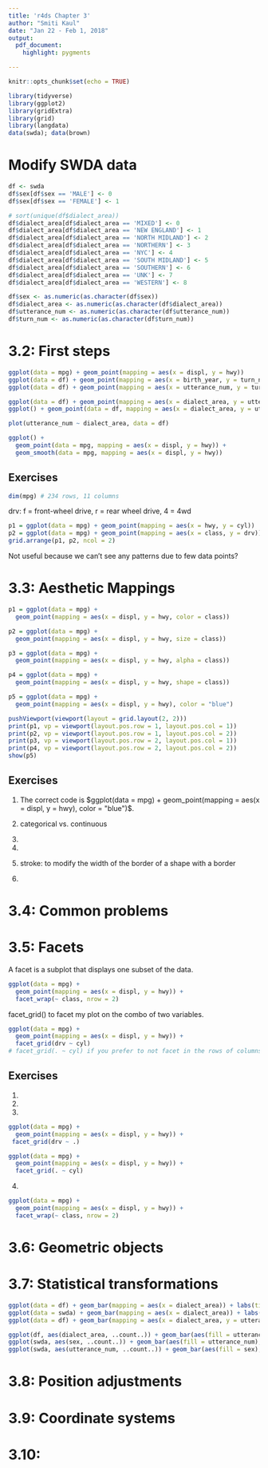 ```yaml
---
title: 'r4ds Chapter 3'
author: "Smiti Kaul"
date: "Jan 22 - Feb 1, 2018"
output: 
  pdf_document: 
    highlight: pygments

---
```


```r
knitr::opts_chunk$set(echo = TRUE)
```

```r
library(tidyverse)
library(ggplot2)
library(gridExtra)
library(grid)
library(langdata)
data(swda); data(brown)
```

# Modify SWDA data
```r
df <- swda
df$sex[df$sex == 'MALE'] <- 0
df$sex[df$sex == 'FEMALE'] <- 1

# sort(unique(df$dialect_area))
df$dialect_area[df$dialect_area == 'MIXED'] <- 0
df$dialect_area[df$dialect_area == 'NEW ENGLAND'] <- 1
df$dialect_area[df$dialect_area == 'NORTH MIDLAND'] <- 2
df$dialect_area[df$dialect_area == 'NORTHERN'] <- 3
df$dialect_area[df$dialect_area == 'NYC'] <- 4
df$dialect_area[df$dialect_area == 'SOUTH MIDLAND'] <- 5
df$dialect_area[df$dialect_area == 'SOUTHERN'] <- 6
df$dialect_area[df$dialect_area == 'UNK'] <- 7
df$dialect_area[df$dialect_area == 'WESTERN'] <- 8

df$sex <- as.numeric(as.character(df$sex))
df$dialect_area <- as.numeric(as.character(df$dialect_area))
df$utterance_num <- as.numeric(as.character(df$utterance_num))
df$turn_num <- as.numeric(as.character(df$turn_num))
```

# 3.2: First steps
```r
ggplot(data = mpg) + geom_point(mapping = aes(x = displ, y = hwy))
ggplot(data = df) + geom_point(mapping = aes(x = birth_year, y = turn_num))
ggplot(data = df) + geom_point(mapping = aes(x = utterance_num, y = turn_num))

ggplot(data = df) + geom_point(mapping = aes(x = dialect_area, y = utterance_num))
ggplot() + geom_point(data = df, mapping = aes(x = dialect_area, y = utterance_num))

plot(utterance_num ~ dialect_area, data = df)

ggplot() + 
  geom_point(data = mpg, mapping = aes(x = displ, y = hwy)) + 
  geom_smooth(data = mpg, mapping = aes(x = displ, y = hwy))
```

## Exercises

```r
dim(mpg) # 234 rows, 11 columns
```

drv: f = front-wheel drive, r = rear wheel drive, 4 = 4wd

```r
p1 = ggplot(data = mpg) + geom_point(mapping = aes(x = hwy, y = cyl))
p2 = ggplot(data = mpg) + geom_point(mapping = aes(x = class, y = drv))
grid.arrange(p1, p2, ncol = 2)
```

Not useful because we can't see any patterns due to few data points?

# 3.3: Aesthetic Mappings

```r
p1 = ggplot(data = mpg) + 
  geom_point(mapping = aes(x = displ, y = hwy, color = class))

p2 = ggplot(data = mpg) + 
  geom_point(mapping = aes(x = displ, y = hwy, size = class))

p3 = ggplot(data = mpg) + 
  geom_point(mapping = aes(x = displ, y = hwy, alpha = class))

p4 = ggplot(data = mpg) + 
  geom_point(mapping = aes(x = displ, y = hwy, shape = class))

p5 = ggplot(data = mpg) + 
  geom_point(mapping = aes(x = displ, y = hwy), color = "blue")

pushViewport(viewport(layout = grid.layout(2, 2)))
print(p1, vp = viewport(layout.pos.row = 1, layout.pos.col = 1))
print(p2, vp = viewport(layout.pos.row = 1, layout.pos.col = 2))
print(p3, vp = viewport(layout.pos.row = 2, layout.pos.col = 1))
print(p4, vp = viewport(layout.pos.row = 2, layout.pos.col = 2))
show(p5)
```

## Exercises

1. The correct code is $ggplot(data = mpg) + geom_point(mapping = aes(x = displ, y = hwy), color = "blue")$.

2. categorical vs. continuous

3. 

4. 

5. stroke: to modify the width of the border of a shape with a border

6. 

# 3.4: Common problems

# 3.5: Facets

A facet is a subplot that displays one subset of the data. 

```r
ggplot(data = mpg) + 
  geom_point(mapping = aes(x = displ, y = hwy)) + 
  facet_wrap(~ class, nrow = 2)
```

facet_grid() to facet my plot on the combo of two variables.

```r
ggplot(data = mpg) + 
  geom_point(mapping = aes(x = displ, y = hwy)) + 
  facet_grid(drv ~ cyl)
# facet_grid(. ~ cyl) if you prefer to not facet in the rows of columns direction
```

## Exercises
1. 
2. 
3.
```r
ggplot(data = mpg) + 
  geom_point(mapping = aes(x = displ, y = hwy)) + 
 facet_grid(drv ~ .)

ggplot(data = mpg) +
  geom_point(mapping = aes(x = displ, y = hwy)) +
  facet_grid(. ~ cyl)
```

4.
```r
ggplot(data = mpg) +
  geom_point(mapping = aes(x = displ, y = hwy)) +
  facet_wrap(~ class, nrow = 2)
```

# 3.6: Geometric objects

# 3.7: Statistical transformations

```r
ggplot(data = df) + geom_bar(mapping = aes(x = dialect_area)) + labs(title = 'dialect_area counts')
ggplot(data = swda) + geom_bar(mapping = aes(x = dialect_area)) + labs(title = 'dialect_area counts')
ggplot(data = df) + geom_bar(mapping = aes(x = dialect_area, y = utterance_num), stat = "identity") + labs(title = 'dialect_area ~ utterance_count')

ggplot(df, aes(dialect_area, ..count..)) + geom_bar(aes(fill = utterance_num), position = "dodge")
ggplot(swda, aes(sex, ..count..)) + geom_bar(aes(fill = utterance_num), position = "dodge")
ggplot(swda, aes(utterance_num, ..count..)) + geom_bar(aes(fill = sex), position = "dodge")
```


# 3.8: Position adjustments

# 3.9: Coordinate systems

# 3.10: 


